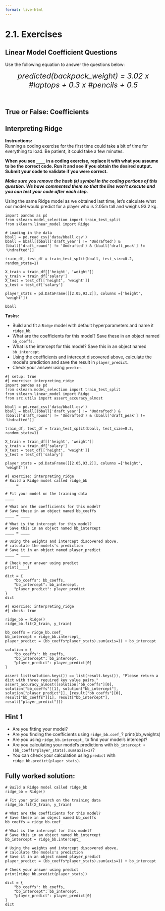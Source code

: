 ```yaml
---
format: live-html
---
```


<script src='../../src/quiz.js'></script>

# 2.1. Exercises

## Linear Model Coefficient Questions

Use the following equation to answer the questions below: 

<center><font size="5"><em> predicted(backpack_weight) =  3.02 x #laptops + 0.3 x #pencils + 0.5 </em></font></center>

<br>

<div id='mcq1'></div>
<script>
    generateQuiz(
        'mcq1',
        'Question 1',
        'What is our intercept value?',
        {
        '3.02': 'This is the laptop coefficient.',
        '0.3': 'This is the pencil coefficient.',
        '0.5': 'Nailed it! This is the intercept.',
        '0': 'Not 0 this time!',
        },
        '0.5',
    );
</script>

<div id='mcq2'></div>
<script>
    generateQuiz(
        'mcq2',
        'Question 2',
        'If I had 2 laptops and 3 pencils in my backpack, what weight would my model predict for my backpack?',
        {
        '6.94': 'You are missing the intercept value.',
        '7.44': '',
        '10.16': 'Are you calculating for 3 laptops and 2 pencils?',
        '4.42': 'I think you forgot a laptop!',
        },
        '7.44',
    );
</script>

## True or False: Coefficients

<div id='mcq3'></div>
<script>
    generateQuiz(
        'mcq3',
        'Question 1',
        'With <code>Ridge</code>, we learn one coefficient per training example.',
        {
        'True': 'It’s actually one coefficient per column feature!',
        'False': 'You got it. It’s one coefficient per feature!',
        },
        'False',
    );
</script>

<div id='mcq4'></div>
<script>
    generateQuiz(
        'mcq4',
        'Question 2',
        'Coefficients can help us interpret our model.',
        {
        'True': '',
        'False': 'Coefficients actually explain how the model got to a certain prediction.',
        },
        'True',
    );
</script>

## Interpreting Ridge

**Instructions:**    
Running a coding exercise for the first time could take a bit of time for everything to load.  Be patient, it could take a few minutes. 

**When you see `____` in a coding exercise, replace it with what you assume to be the correct code.  Run it and see if you obtain the desired output.  Submit your code to validate if you were correct.**

_**Make sure you remove the hash (`#`) symbol in the coding portions of this question.  We have commented them so that the line won't execute and you can test your code after each step.**_

Using the same Ridge model as we obtained last time, let's calculate what our model would predict for a player who is 2.05m tall and weighs 93.2 kg.

```pyodide
import pandas as pd
from sklearn.model_selection import train_test_split
from sklearn.linear_model import Ridge

# Loading in the data
bball = pd.read_csv('data/bball.csv')
bball = bball[(bball['draft_year'] != 'Undrafted') & (bball['draft_round'] != 'Undrafted') & (bball['draft_peak'] != 'Undrafted')]

train_df, test_df = train_test_split(bball, test_size=0.2, random_state=1)

X_train = train_df[['height', 'weight']]
y_train = train_df['salary']
X_test = test_df[['height', 'weight']]
y_test = test_df['salary']

player_stats = pd.DataFrame([[2.05,93.2]], columns =['height', 'weight'])

bball
```

**Tasks:**

- Build and fit a `Ridge` model with default hyperparameters and name it `ridge_bb`. 
- What are the coefficients for this model? Save these in an object named `bb_coeffs`.
- What is the intercept for this model? Save this in an object named `bb_intercept`.
- Using the coefficients and intercept discovered above, calculate the model's prediction and save the result in `player_predict`.
- Check your answer using `predict`. 

```pyodide
#| setup: true
#| exercise: interpreting_ridge
import pandas as pd
from sklearn.model_selection import train_test_split
from sklearn.linear_model import Ridge
from src.utils import assert_accuracy_almost

bball = pd.read_csv('data/bball.csv')
bball = bball[(bball['draft_year'] != 'Undrafted') & (bball['draft_round'] != 'Undrafted') & (bball['draft_peak'] != 'Undrafted')]

train_df, test_df = train_test_split(bball, test_size=0.2, random_state=1)

X_train = train_df[['height', 'weight']]
y_train = train_df['salary']
X_test = test_df[['height', 'weight']]
y_test = test_df['salary']

player_stats = pd.DataFrame([[2.05,93.2]], columns =['height', 'weight'])
```


```pyodide
#| exercise: interpreting_ridge
# Build a Ridge model called ridge_bb
____ = ____

# Fit your model on the training data
____

# What are the coefficients for this model?
# Save these in an object named bb_coeffs
____ = ____

# What is the intercept for this model? 
# Save this in an object named bb_intercept
____ = ____

# Using the weights and intercept discovered above, 
# calculate the models's prediction
# Save it in an object named player_predict
____ = ____

# Check your answer using predict
print(____)

dict = {
    "bb_coeffs": bb_coeffs,
    "bb_intercept": bb_intercept,
    "player_predict": player_predict
}
dict
```

```pyodide
#| exercise: interpreting_ridge
#| check: true

ridge_bb = Ridge()
ridge_bb.fit(X_train, y_train)

bb_coeffs = ridge_bb.coef_
bb_intercept = ridge_bb.intercept_
player_predict = (bb_coeffs*player_stats).sum(axis=1) + bb_intercept

solution = {
    "bb_coeffs": bb_coeffs,
    "bb_intercept": bb_intercept,
    "player_predict": player_predict[0]
}

assert list(solution.keys()) == list(result.keys()), "Please return a dict with three required key value pairs."
assert_accuracy_almost([solution["bb_coeffs"][0], solution["bb_coeffs"][1], solution["bb_intercept"], solution["player_predict"]], [result["bb_coeffs"][0], result["bb_coeffs"][1], result["bb_intercept"], result["player_predict"]])
```

:::: { .hint exercise="interpreting_ridge"}
::: { .callout-note collapse="false"}

## Hint 1

- Are you fitting your model?
- Are you finding the coefficients using `ridge_bb.coef_`?
print(bb_weights)
- Are you using `ridge_bb.intercept_` to find your model's intercept?
- Are you calculating your model's predictions with `bb_intercept + (bb_coeffs*player_stats).sum(axis=1)`?
- You can check your calculation using `predict` with `ridge_bb.predict(player_stats)`.

:::
::::

:::: { .solution exercise="interpreting_ridge" }
::: { .callout-tip collapse="false"}

## Fully worked solution:

```pyodide
# Build a Ridge model called ridge_bb
ridge_bb = Ridge()

# Fit your grid search on the training data
ridge_bb.fit(X_train, y_train)

# What are the coefficients for this model?
# Save these in an object named bb_coeffs
bb_coeffs = ridge_bb.coef_

# What is the intercept for this model? 
# Save this in an object named bb_intercept
bb_intercept = ridge_bb.intercept_

# Using the weights and intercept discovered above, 
# calculate the models's prediction
# Save it in an object named player_predict
player_predict = (bb_coeffs*player_stats).sum(axis=1) + bb_intercept

# Check your answer using predict
print(ridge_bb.predict(player_stats))

dict = {
    "bb_coeffs": bb_coeffs,
    "bb_intercept": bb_intercept,
    "player_predict": player_predict[0]
}
dict
```

:::
::::
